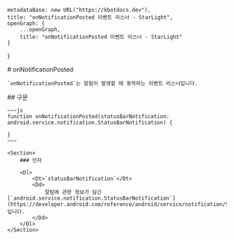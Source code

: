 
    metadataBase: new URL("https://kbotdocs.dev"),
    title: "onNotificationPosted 이벤트 리스너 - StarLight",
    openGraph: {
        ...openGraph,
        title: "onNotificationPosted 이벤트 리스너 - StarLight"
    }
}

<Section>
    # onNotificationPosted

    `onNotificationPosted`는 알림이 발생할 때 동작하는 이벤트 리스너입니다.
</Section>
<Section>
    ## 구문

    ~~~js
    function onNotificationPosted(statusBarNotification: android.service.notification.StatusBarNotification) {

    }
    ~~~

    <Section>
        ### 인자

        <Dl>
            <Dt>`statusBarNotification`</Dt>
            <Dd>
                알림에 관한 정보가 담긴 [`android.service.notification.StatusBarNotification`](https://developer.android.com/reference/android/service/notification/StatusBarNotification)입니다.
            </Dd>
        </Dl>
    </Section>
</Section>